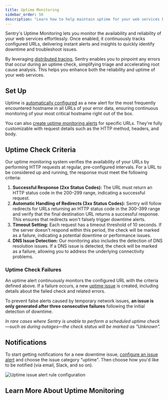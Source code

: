```yaml
---
title: Uptime Monitoring
sidebar_order: 50
description: "Learn how to help maintain uptime for your web services by monitoring relevant URLs with Sentry's Uptime Monitoring."
---
```


Sentry's Uptime Monitoring lets you monitor the availability and reliability of your web services effortlessly. Once enabled, it continuously tracks configured URLs, delivering instant alerts and insights to quickly identify downtime and troubleshoot issues.

By leveraging [distributed tracing](/concepts/key-terms/tracing/distributed-tracing/), Sentry enables you to pinpoint any errors that occur during an uptime check, simplifying triage and accelerating root cause analysis. This helps you enhance both the reliability and uptime of your web services.

## Set Up

Uptime is [automatically configured](/product/alerts/uptime-monitoring/automatic-detection/) as a new alert for the most frequently encountered hostname in all URLs of your error data, ensuring continuous monitoring of your most critical hostname right out of the box.

You can also [create uptime monitoring alerts](/product/alerts/create-alerts/) for specific URLs. They're fully customizable with request details such as the HTTP method, headers, and body.

## Uptime Check Criteria

Our uptime monitoring system verifies the availability of your URLs by performing HTTP requests at regular, pre-configured intervals. For a URL to be considered up and running, the response must meet the following criteria:

1. **Successful Response (2xx Status Codes):**
   The URL must return an HTTP status code in the 200–299 range, indicating a successful request.
2. **Automatic Handling of Redirects (3xx Status Codes):** Sentry will follow redirects for URLs returning an HTTP status code in the 300–399 range and verify that the final destination URL returns a successful response. This ensures that redirects won't falsely trigger downtime alerts.
3. **Timeout Setting:** Each request has a timeout threshold of 10 seconds.
   If the server doesn't respond within this period, the check will be marked as a failure,
   indicating a potential downtime or performance issues.
4. **DNS Issue Detection:** Our monitoring also includes the detection of DNS resolution issues.
   If a DNS issue is detected, the check will be marked as a failure,
   allowing you to address the underlying connectivity problems.

### Uptime Check Failures

An uptime alert continuously monitors the configured URL with the criteria defined above. If a failure occurs,
a new [uptime issue](/product/issues/issue-details/uptime-issues/) is created, including details about the failed check and related errors.

To prevent false alerts caused by temporary network issues, **an issue is only generated after three consecutive failures** following the initial detection of downtime.

_In rare cases where Sentry is unable to perform a scheduled uptime check—such as during outages—the check status will be marked as "Unknown"._

## Notifications

To start getting notifications for a new downtime issue, [configure an issue alert](/product/alerts/create-alerts/issue-alert-config/) and choose the issue category "uptime". Then choose how you'd like to be notified (via email, Slack, and so on).

![Uptime issue alert rule configuration](./img/uptime-issue-alert-rule.png)

## Learn More About Uptime Monitoring

<PageGrid />
